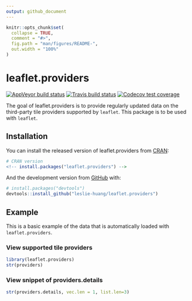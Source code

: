 ```yaml
---
output: github_document
---
```


<!-- README.md is generated from README.Rmd. Please edit that file -->

```r
knitr::opts_chunk$set(
  collapse = TRUE,
  comment = "#>",
  fig.path = "man/figures/README-",
  out.width = "100%"
)
```
# leaflet.providers

<!-- badges: start -->

[![AppVeyor build status](https://ci.appveyor.com/api/projects/status/github/leslie-huang/leaflet.providers?branch=master&svg=true)](https://ci.appveyor.com/project/leslie-huang/leaflet.providers)
[![Travis build status](https://travis-ci.org/leslie-huang/leaflet.providers.svg?branch=master)](https://travis-ci.org/leslie-huang/leaflet.providers)
[![Codecov test coverage](https://codecov.io/gh/leslie-huang/leaflet.providers/branch/master/graph/badge.svg)](https://codecov.io/gh/leslie-huang/leaflet.providers?branch=master)

<!-- badges: end -->

The goal of leaflet.providers is to provide regularly updated data on the third-party tile providers supported by `leaflet`. This package is to be used with `leaflet`.

## Installation

You can install the released version of leaflet.providers from [CRAN](https://CRAN.R-project.org):

``` r
# CRAN version
<!-- install.packages("leaflet.providers") -->
```


And the development version from [GitHub](https://github.com/) with:

``` r
# install.packages("devtools")
devtools::install_github("leslie-huang/leaflet.providers")
```
## Example

This is a basic example of the data that is automatically loaded with `leaflet.providers`.

### View supported tile providers

```r
library(leaflet.providers)
str(providers)

```

### View snippet of providers.details

```r
str(providers.details, vec.len = 1, list.len=3)
```
